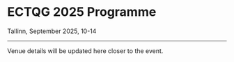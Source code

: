 # ECTQG 2025 Programme

Tallinn, September 2025, 10-14

------------------------------------------------------------------------

Venue details will be updated here closer to the event.

